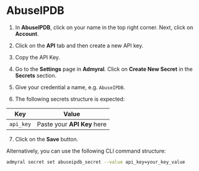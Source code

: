 # AbuseIPDB

1. In **AbuseIPDB**, click on your name in the top right corner. Next, click on **Account**.

2. Click on the **API** tab and then create a new API key.

3. Copy the API Key.

4. Go to the **Settings** page in **Admyral**. Click on **Create New Secret** in the **Secrets** section.

5. Give your credential a name, e.g. `AbuseIPDB`.

6. The following secrets structure is expected:

| Key       | Value                       |
| --------- | --------------------------- |
| `api_key` | Paste your **API Key** here |

7. Click on the **Save** button.

Alternatively, you can use the following CLI command structure:

```bash
admyral secret set abuseipdb_secret --value api_key=your_key_value
```
